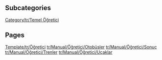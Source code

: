 
== Subcategories ==
[[Category/tr/Temel Öğretici]]

== Pages ==
[[Template/tr/Öğretici]]
[[tr/Manual/Öğretici/Otobüsler]]
[[tr/Manual/Öğretici/Sonuç]]
[[tr/Manual/Öğretici/Trenler]]
[[tr/Manual/Öğretici/Uçaklar]]
